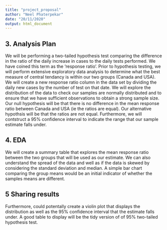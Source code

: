 ```yaml
---
title: "project_proposal"
author: "Neel Phaterpekar"
date: "20/11/2020"
output: html_document
---
```



## 3. Analysis Plan

We will be performing a two-tailed hypothesis test comparing the difference in the ratio of the daily increase in cases to the daily tests performed. We have coined this term as the 'response ratio'. Prior to hypothesis testing, we will perform extensive exploratory data analysis to determine what the best measure of central tendancy is within our two groups (Canada and USA). We will create a new response ratio column in the data set by dividing the daily new cases by the number of test on that date. We will explore the distribution of the data to check our samples are normally distributed and to ensure that we have sufficient observations to obtain a strong sample size. Our null hypothesis will be that there is no difference in the mean response ratio between Canada and USA (ie the ratios are equal). Our alternative hypothsis will be that the ratios are not equal. Furthermore, we will contstruct a 95% confidence interval to indicate the range that our sample estimate falls under. 

## 4. EDA 

We will create a summary table that explores the mean response ratio between the two groups that will be used as our estimate. We can also understand the spread of the data and well as if the data is skewed by considering the standard deviation and median. A simple bar chart comparing the group means would be an initial indicator of whether the samples means are different.


## 5 Sharing results

Furthermore, could potentally create a violin plot that displays the distribution as well as the 95% confidence interval that the estimate falls under. A good table to display will be the tidy version of of 95% two-tailed hypothesis test. 



